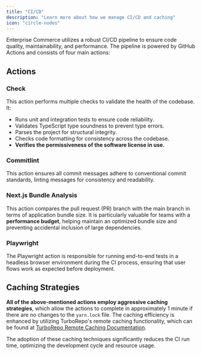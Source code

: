 ```yaml
---
title: "CI/CD"
description: "Learn more about how we manage CI/CD and caching"
icon: "circle-nodes"
---
```


Enterprise Commerce utilizes a robust CI/CD pipeline to ensure code quality, maintainability, and performance. The pipeline is powered by GitHub Actions and consists of four main actions:

## Actions

### Check

This action performs multiple checks to validate the health of the codebase. It:

- Runs unit and integration tests to ensure code reliability.
- Validates TypeScript type soundness to prevent type errors.
- Parses the project for structural integrity.
- Checks code formatting for consistency across the codebase.
- **Verifies the permissiveness of the software license in use.**

### Commitlint

This action ensures all commit messages adhere to conventional commit standards, linting messages for consistency and readability.

### Next.js Bundle Analysis

This action compares the pull request (PR) branch with the main branch in terms of application bundle size. It is particularly valuable for teams with a **performance budget**, helping maintain an optimized bundle size and preventing accidental inclusion of large dependencies.

### Playwright

The Playwright action is responsible for running end-to-end tests in a headless browser environment during the CI process, ensuring that user flows work as expected before deployment.

## Caching Strategies

**All of the above-mentioned actions employ aggressive caching strategies**, which allow the actions to complete in approximately 1 minute if there are no changes to the `yarn.lock` file. The caching efficiency is enhanced by utilizing TurboRepo's remote caching functionality, which can be found at [TurboRepo Remote Caching Documentation](https://turbo.build/repo/docs/core-concepts/remote-caching).

The adoption of these caching techniques significantly reduces the CI run time, optimizing the development cycle and resource usage.
